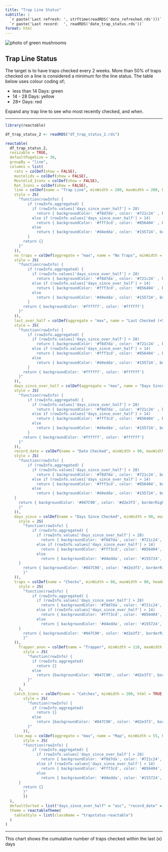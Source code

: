 ```yaml
---
title: "Trap Line Status"
subtitle: |
  `r paste('Last refresh: ', strftime(readRDS('date_refreshed.rds')))` <br>
  `r paste('Last record:  ', readRDS('date_trap_status.rds'))`
format: html
---
```

::: {.grid}

::: {.g-col-12 .g-col-lg-6}
<img src="/Kaitake_Fungi_2.png" class="rounded-image mx-auto d-block" alt="photo of green mushrooms" />
:::
  
::: {.g-col-12 .g-col-lg-6}
<h2 style="text-align:centre;">Trap Line Status</h2>
The target is to have traps checked every 2 weeks. More than 50% of traps checked on a line is considered a minimum for the line status. The table below uses colour coding of;
<ul type = "dot">
  <li>less than 14 Days: green</li>
  <li>14 - 28 Days: yellow</li>
  <li>28+ Days: red</li>
</ul>
Expand any trap line to see who most recently checked, and when.
:::

:::


<hr style="border: 1px '#d2e3f3';">

```r
library(reactable)

df_trap_status_2 <- readRDS("df_trap_status_2.rds")

reactable(
  df_trap_status_2,
  resizable = TRUE,
  defaultPageSize = 30,
  groupBy = "line",
  columns = list(
    rats = colDef(show = FALSE),
    mustelids = colDef(show = FALSE),
    Mustelid_Icons = colDef(show = FALSE),
    Rat_Icons = colDef(show = FALSE),
    line = colDef(name = "Trap Line", minWidth = 200, maxWidth = 200, headerStyle = list(backgroundColor = '#047C90', color= '#d2e3f3'),
    style = JS(
      "function(rowInfo) {
          if (rowInfo.aggregated) {
            if (rowInfo.values['days_since_over_half'] > 28)
              return { backgroundColor: '#f8d7da', color: '#721c24' , borderRight : '1px solid rgba(255, 255, 255, 1)'};
            else if (rowInfo.values['days_since_over_half'] > 14)
              return { backgroundColor: '#fff3cd', color: '#856404' , borderRight : '1px solid rgba(255, 255, 255, 1)'};
            else
              return { backgroundColor: '#d4edda', color: '#155724', borderRight : '1px solid rgba(255, 255, 255, 1)' };
          }
        return {}
      }"
    )),
    no_traps = colDef(aggregate = "max", name = "No Traps", minWidth = 80, maxWidth = 80, headerStyle = list(backgroundColor = '#047C90', color= '#d2e3f3'),
    style = JS(
      "function(rowInfo) {
          if (rowInfo.aggregated) {
            if (rowInfo.values['days_since_over_half'] > 28)
              return { backgroundColor: '#f8d7da', color: '#721c24' , borderRight : '1px solid rgba(255, 255, 255, 1)'};
            else if (rowInfo.values['days_since_over_half'] > 14)
              return { backgroundColor: '#fff3cd', color: '#856404' , borderRight : '1px solid rgba(255, 255, 255, 1)'};
            else
              return { backgroundColor: '#d4edda', color: '#155724', borderRight : '1px solid rgba(255, 255, 255, 1)' };
          }
        return { backgroundColor: '#ffffff', color: '#ffffff'}
      }"
    )),    
    last_over_half = colDef(aggregate = "max", name = "Last Checked (+50% Traps)", minWidth = 100, maxWidth = 100, headerStyle = list(backgroundColor = '#047C90', color= '#d2e3f3'),
    style = JS(
      "function(rowInfo) {
          if (rowInfo.aggregated) {
            if (rowInfo.values['days_since_over_half'] > 28)
              return { backgroundColor: '#f8d7da', color: '#721c24' , borderRight : '1px solid rgba(255, 255, 255, 1)'};
            else if (rowInfo.values['days_since_over_half'] > 14)
              return { backgroundColor: '#fff3cd', color: '#856404' , borderRight : '1px solid rgba(255, 255, 255, 1)'};
            else
              return { backgroundColor: '#d4edda', color: '#155724', borderRight : '1px solid rgba(255, 255, 255, 1)' };
          }
        return { backgroundColor: '#ffffff', color: '#ffffff'}
      }"
    )),
    days_since_over_half = colDef(aggregate = "max", name = "Days Since Checked (+50% Traps)", minWidth = 100, maxWidth = 100, headerStyle = list(backgroundColor = '#047C90', color= '#d2e3f3'),
    style = JS(
      "function(rowInfo) {
          if (rowInfo.aggregated) {
            if (rowInfo.values['days_since_over_half'] > 28)
              return { backgroundColor: '#f8d7da', color: '#721c24' , borderRight : '1px solid rgba(255, 255, 255, 1)'};
            else if (rowInfo.values['days_since_over_half'] > 14)
              return { backgroundColor: '#fff3cd', color: '#856404' , borderRight : '1px solid rgba(255, 255, 255, 1)'};
            else
              return { backgroundColor: '#d4edda', color: '#155724', borderRight : '1px solid rgba(255, 255, 255, 1)' };
          }
        return { backgroundColor: '#ffffff', color: '#ffffff'}
      }"
    )),
    record_date = colDef(name = "Date Checked", minWidth = 90, maxWidth = 90, headerStyle = list(backgroundColor = '#047C90', color= '#d2e3f3'),
    style = JS(
      "function(rowInfo) {
          if (rowInfo.aggregated) {
            if (rowInfo.values['days_since_over_half'] > 28)
              return { backgroundColor: '#f8d7da', color: '#721c24', borderRight : '1px solid rgba(255, 255, 255, 1)' };
            else if (rowInfo.values['days_since_over_half'] > 14)
              return { backgroundColor: '#fff3cd', color: '#856404', borderRight : '1px solid rgba(255, 255, 255, 1)' };
            else
              return { backgroundColor: '#d4edda', color: '#155724', borderRight : '1px solid rgba(255, 255, 255, 1)' };
    }
      return { backgroundColor: '#047C90', color: '#d2e3f3', borderRight : '1px solid rgba(255, 255, 255, 1)'}
      }"
    )),
    days_since = colDef(name = "Days Since Checked", minWidth = 90, maxWidth = 100, headerStyle = list(backgroundColor = '#047C90', color= '#d2e3f3'),
      style = JS(
        "function(rowInfo) {
            if (rowInfo.aggregated) {
              if (rowInfo.values['days_since_over_half'] > 28)
                return { backgroundColor: '#f8d7da', color: '#721c24', borderRight : '1px solid rgba(255, 255, 255, 1)' };
              else if (rowInfo.values['days_since_over_half'] > 14)
                return { backgroundColor: '#fff3cd', color: '#856404', borderRight : '1px solid rgba(255, 255, 255, 1)' };
              else
                return { backgroundColor: '#d4edda', color: '#155724', borderRight : '1px solid rgba(255, 255, 255, 1)' };
      }
        return { backgroundColor: '#047C90', color: '#d2e3f3', borderRight : '1px solid rgba(255, 255, 255, 1)'}
        }"
    )),
    traps = colDef(name = "Checks", minWidth = 80, maxWidth = 80, headerStyle = list(backgroundColor = '#047C90', color= '#d2e3f3'),
      style = JS(
        "function(rowInfo) {
            if (rowInfo.aggregated) {
              if (rowInfo.values['days_since_over_half'] > 28)
                return { backgroundColor: '#f8d7da', color: '#721c24', borderRight : '1px solid rgba(255, 255, 255, 1)' };
              else if (rowInfo.values['days_since_over_half'] > 14)
                return { backgroundColor: '#fff3cd', color: '#856404', borderRight : '1px solid rgba(255, 255, 255, 1)' };
              else
                return { backgroundColor: '#d4edda', color: '#155724', borderRight : '1px solid rgba(255, 255, 255, 1)' };
      }
        return { backgroundColor: '#047C90', color: '#d2e3f3', borderRight : '1px solid rgba(255, 255, 255, 1)'}
        }"
    )),
      Trapper_anon = colDef(name = "Trapper", minWidth = 110, maxWidth = 110, headerStyle = list(backgroundColor = '#047C90', color= '#d2e3f3'),
        style = JS(
          "function(rowInfo) {
            if (rowInfo.aggregated)
              return {}
            else
              return {backgroundColor: '#047C90', color: '#d2e3f3', borderRight : '1px solid rgba(255, 255, 255, 1)'}
          }"
        )
      ),
    Catch_Icons = colDef(name = "Catches", minWidth = 200, html = TRUE, headerStyle = list(backgroundColor = '#047C90', color= '#d2e3f3'),
        style = JS(
          "function(rowInfo) {
            if (rowInfo.aggregated)
              return {}
            else
              return {backgroundColor: '#047C90', color: '#d2e3f3', borderRight : '1px solid rgba(255, 255, 255, 1)'}
          }"
        )),
    line_map = colDef(aggregate = "max", name = "Map", minWidth = 55, html = TRUE, headerStyle = list(backgroundColor = '#047C90', color= '#d2e3f3'),
        style = JS(
        "function(rowInfo) {
            if (rowInfo.aggregated) {
              if (rowInfo.values['days_since_over_half'] > 28)
                return { backgroundColor: '#f8d7da', color: '#721c24', borderRight : '1px solid rgba(255, 255, 255, 1)' };
              else if (rowInfo.values['days_since_over_half'] > 14)
                return { backgroundColor: '#fff3cd', color: '#856404', borderRight : '1px solid rgba(255, 255, 255, 1)' };
              else
                return { backgroundColor: '#d4edda', color: '#155724', borderRight : '1px solid rgba(255, 255, 255, 1)' };
      }
        return {}
        }"
        ))
  ),
  defaultSorted = list("days_since_over_half" = "asc", "record_date" = "desc"),
  theme = reactableTheme(
    tableStyle = list(className = "trapstatus-reactable")
  )
)

```

<hr style="border: 1px '#d2e3f3';">

This chart shows the cumulative number of traps checked within the last (x) days
<br />